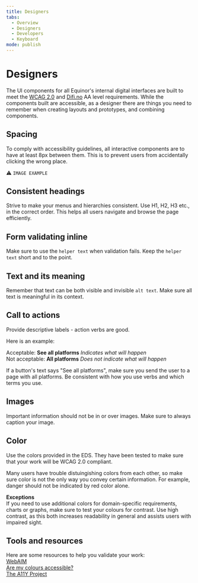 ```yaml
---
title: Designers
tabs:
  - Overview
  - Designers
  - Developers
  - Keyboard
mode: publish
---
```


# Designers

The UI components for all Equinor's internal digital interfaces are built to meet the [WCAG 2.0](https://www.w3.org/TR/WCAG20/) and [Difi.no](https://uu.difi.no) AA level requirements.
While the components built are accessible, as a designer there are things you need to remember when creating layouts and prototypes, and combining components. 

## Spacing

To comply with accessibility guidelines, all interactive components are to have at least 8px between them. This is to prevent users from accidentally clicking the wrong place.

:warning: `IMAGE EXAMPLE`


## Consistent headings

Strive to make your menus and hierarchies consistent. 
Use H1, H2, H3 etc., in the correct order. This helps all users navigate and browse the page efficiently.


## Form validating inline

Make sure to use the `helper text` when validation fails. Keep the `helper text` short and to the point.  


## Text and its meaning

Remember that text can be both visible and invisible `alt text`. 
Make sure all text is meaningful in its context.


## Call to actions

Provide descriptive labels - action verbs are good. 

Here is an example: 

Acceptable: **See all platforms** _Indicates what will happen_  
Not acceptable: **All platforms** _Does not indicate what will happen_  

If a button's text says "See all platforms", make sure you send the user to a page with all platforms. 
Be consistent with how you use verbs and which terms you use. 


## Images

Important information should not be in or over images. 
Make sure to always caption your image. 


## Color

Use the colors provided in the EDS. They have been tested to make sure that your work will be WCAG 2.0 compliant.

Many users have trouble distuingishing colors from each other, so make sure color is not the only way you convey certain information. 
For example, danger should not be indicated by red color alone.

**Exceptions**  
If you need to use additional colors for domain-specific requirements, charts or graphs, make sure to test your colours for contrast. 
Use high contrast, as this both increases readability in general and assists users with impaired sight. 


## Tools and resources

Here are some resources to help you validate your work:  
[WebAIM](https://webaim.org/)   
[Are my colours accessible?](https://www.aremycoloursaccessible.com/)   
[The A11Y Project](https://a11yproject.com/)   

